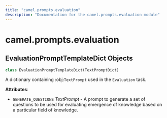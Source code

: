 ```yaml
---
title: "camel.prompts.evaluation"
description: "Documentation for the camel.prompts.evaluation module"
---
```


<a id="camel.prompts.evaluation"></a>

# camel.prompts.evaluation

<a id="camel.prompts.evaluation.EvaluationPromptTemplateDict"></a>

## EvaluationPromptTemplateDict Objects

```python
class EvaluationPromptTemplateDict(TextPromptDict)
```

A dictionary containing :obj:`TextPrompt` used in the `Evaluation`
task.

**Attributes**:

- `GENERATE_QUESTIONS` _TextPrompt_ - A prompt to generate a set of
  questions to be used for evaluating emergence of knowledge based
  on a particular field of knowledge.

